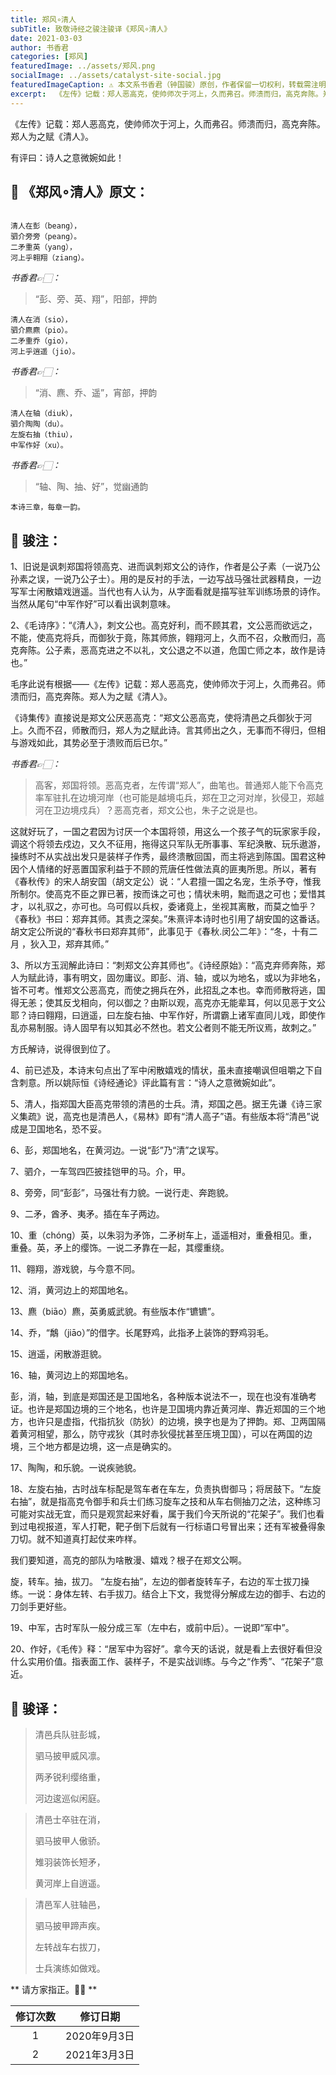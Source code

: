 ```yaml
---
title: 郑风∘清人
subTitle: 致敬诗经之骏注骏译《郑风∘清人》 
date: 2021-03-03 
author: 书香君
categories: [郑风]
featuredImage: ../assets/郑风.png
socialImage: ../assets/catalyst-site-social.jpg
featuredImageCaption: ⚠️️ 本文系书香君（钟国骏）原创，作者保留一切权利，转载需注明出处。
excerpt:  《左传》记载：郑人恶高克，使帅师次于河上，久而弗召。师溃而归，高克奔陈。郑人为之赋《清人》。  有评曰：诗人之意微婉如此！   
---
```


《左传》记载：郑人恶高克，使帅师次于河上，久而弗召。师溃而归，高克奔陈。郑人为之赋《清人》。

有评曰：诗人之意微婉如此！

## 🌼 《郑风∘清人》原文：
```

清人在彭（beang），
驷介旁旁（peang）。
二矛重英（yang），
河上乎翱翔（ziang）。

```
*书香君👉🏻：* 

> “彭、旁、英、翔”，阳部，押韵

```
清人在消（sio），
驷介麃麃（pio）。
二矛重乔（gio），
河上乎逍遥（jio）。

```
*书香君👉🏻：* 

> “消、麃、乔、遥”，宵部，押韵

```
清人在轴（diuk），
驷介陶陶（du）。
左旋右抽（thiu），
中军作好（xu）。

```
*书香君👉🏻：* 

> “轴、陶、抽、好”，觉幽通韵

```
本诗三章，每章一韵。

```
## 🍁️ 骏注：

1、旧说是讽刺郑国将领高克、进而讽刺郑文公的诗作，作者是公子素（一说乃公孙素之误，一说乃公子士）。用的是反衬的手法，一边写战马强壮武器精良，一边写军士闲散嬉戏逍遥。当代也有人认为，从字面看就是描写驻军训练场景的诗作。当然从尾句“中军作好”可以看出讽刺意味。

2、《毛诗序》：“《清人》，刺文公也。高克好利，而不顾其君，文公恶而欲远之，不能，使高克将兵，而御狄于竟，陈其师旅，翱翔河上，久而不召，众散而归，高克奔陈。公子素，恶高克进之不以礼，文公退之不以道，危国亡师之本，故作是诗也。”

毛序此说有根据——《左传》记载：郑人恶高克，使帅师次于河上，久而弗召。师溃而归，高克奔陈。郑人为之赋《清人》。

《诗集传》直接说是郑文公厌恶高克：“郑文公恶高克，使将清邑之兵御狄于河上。久而不召，师散而归，郑人为之赋此诗。言其师出之久，无事而不得归，但相与游戏如此，其势必至于溃败而后已尔。”

*书香君👉🏻：* 

> 高客，郑国将领。恶高克者，左传谓“郑人”，曲笔也。普通郑人能下令高克率军驻扎在边境河岸（也可能是越境屯兵，郑在卫之河对岸，狄侵卫，郑越河在卫边境戍兵）？恶高克者，郑文公也，朱子之说是也。

这就好玩了，一国之君因为讨厌一个本国将领，用这么一个孩子气的玩家家手段，调这个将领去戍边，又久不征用，拖得这只军队无所事事、军纪涣散、玩乐遨游，操练时不从实战出发只是装样子作秀，最终溃散回国，而主将逃到陈国。国君这种因个人情绪的好恶置国家利益于不顾的荒唐任性做法真的匪夷所思。所以，著有《春秋传》的宋人胡安国（胡文定公）说：“人君擅一国之名宠，生杀予夺，惟我所制尔。使高克不臣之罪已著，按而诛之可也；情状未明，黜而退之可也；爱惜其才，以礼驭之，亦可也。乌可假以兵权，委诸竟上，坐视其离散，而莫之恤乎？《春秋》书曰：郑弃其师。其责之深矣。”朱熹评本诗时也引用了胡安国的这番话。胡文定公所说的“春秋书曰郑弃其师”，此事见于《春秋.闵公二年》：“冬，十有二月 ，狄入卫，郑弃其师。”

3、所以方玉润解此诗曰：“刺郑文公弃其师也”。《诗经原始》：“高克弃师奔陈，郑人为赋此诗，事有明文，固勿庸议。即彭、消、轴，或以为地名，或以为非地名，皆不可考。惟郑文公恶高克，而使之拥兵在外，此招乱之本也。幸而师散将逃，国得无恙；使其反戈相向，何以御之？由斯以观，高克亦无能辈耳，何以见恶于文公耶？诗曰翱翔，曰逍遥，曰左旋右抽、中军作好，所谓霸上诸军直同儿戏，即使作乱亦易制服。诗人固早有以知其必不然也。若文公者则不能无所议焉，故刺之。”

方氏解诗，说得很到位了。

4、前已述及，本诗末句点出了军中闲散嬉戏的情状，虽未直接嘲讽但咀嚼之下自含刺意。所以姚际恒《诗经通论》评此篇有言：“诗人之意微婉如此”。

5、清人，指郑国大臣高克带领的清邑的士兵。清，郑国之邑。据王先谦《诗三家义集疏》说，高克也是清邑人，《易林》即有“清人高子”语。有些版本将“清邑”说成是卫国地名，恐不妥。

6、彭，郑国地名，在黄河边。一说“彭”乃“清”之误写。

7、驷介，一车驾四匹披挂铠甲的马。介，甲。

8、旁旁，同“彭彭”，马强壮有力貌。一说行走、奔跑貌。

9、二矛，酋矛、夷矛。插在车子两边。

10、重（chóng）英，以朱羽为矛饰，二矛树车上，遥遥相对，重叠相见。重，重叠。英，矛上的缨饰。一说二矛靠在一起，其缨重绕。

11、翱翔，游戏貌，与今意不同。

12、消，黄河边上的郑国地名。

13、麃（biāo）麃，英勇威武貌。有些版本作“镳镳”。

14、乔，“鷮（jiāo）”的借字。长尾野鸡，此指矛上装饰的野鸡羽毛。

15、逍遥，闲散游逛貌。

16、轴，黄河边上的郑国地名。

彭，消，轴，到底是郑国还是卫国地名，各种版本说法不一，现在也没有准确考证。也许是郑国边境的三个地名，也许是卫国境内靠近黄河岸、靠近郑国的三个地方，也许只是虚指，代指抗狄（防狄）的边境，换字也是为了押韵。郑、卫两国隔着黄河相望，那么，防守戎狄（其时赤狄侵扰甚至压境卫国），可以在两国的边境，三个地方都是边境，这一点是确实的。

17、陶陶，和乐貌。一说疾驰貌。

18、左旋右抽，古时战车标配是驾车者在车左，负责执辔御马；将居鼓下。“左旋右抽”，就是指高克令御手和兵士们练习旋车之技和从车右侧抽刀之法，这种练习可能对实战无宜，而只是观赏起来好看，属于我们今天所说的“花架子”。我们也看到过电视报道，军人打靶，靶子倒下后就有一行标语口号冒出来；还有军被叠得象刀切。就不知道真打起仗来咋样。

我们要知道，高克的部队为啥散漫、嬉戏？根子在郑文公啊。

旋，转车。抽，拔刀。
“左旋右抽”，左边的御者旋转车子，右边的军士拔刀操练。一说：身体左转、右手拔刀。结合上下文，我觉得分解成左边的御手、右边的刀剑手更好些。

19、中军，古时军队一般分成三军（左中右，或前中后）。一说即“军中”。

20、作好，《毛传》释：“居军中为容好”。拿今天的话说，就是看上去很好看但没什么实用价值。指表面工作、装样子，不是实战训练。与今之“作秀”、“花架子”意近。

## 🍁️ 骏译：

> 清邑兵队驻彭城，
> 
> 驷马披甲威风凛。
> 
> 两矛锐利缨络重，
> 
> 河边逡巡似闲庭。

> 清邑士卒驻在消，
> 
> 驷马披甲人傲骄。
> 
> 雉羽装饰长短矛，
> 
> 黄河岸上自逍遥。

> 清邑军人驻轴邑，
> 
> 驷马披甲蹄声疾。
> 
> 左转战车右拔刀，
> 
> 士兵演练如做戏。

** 请方家指正。🙏🏻 **

| 修订次数      | 修订日期 | 
|   :----: |    :----:   | 
| 1    | 2020年9月3日       | 
| 2    | 2021年3月3日       | 
